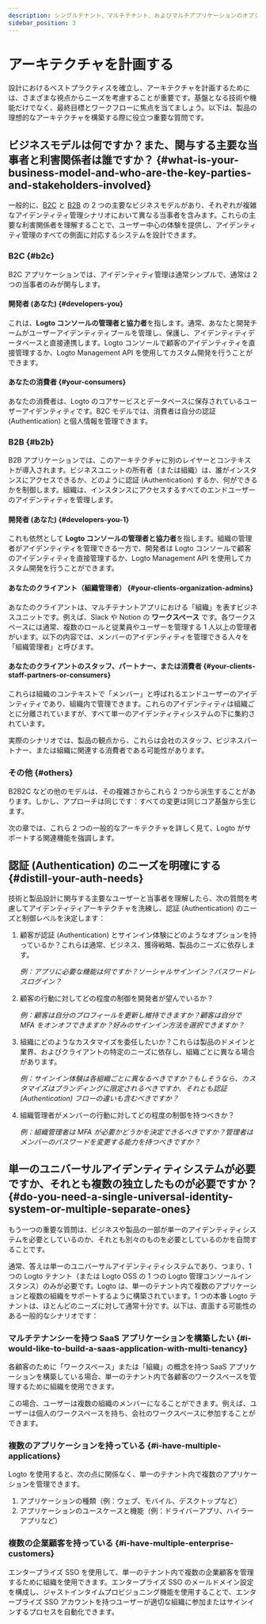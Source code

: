 ```yaml
---
description: シングルテナント、マルチテナント、およびマルチアプリケーションのオプションを評価して、アイデンティティシステムのアーキテクチャを設計します。
sidebar_position: 3
---
```


# アーキテクチャを計画する

設計におけるベストプラクティスを確立し、アーキテクチャを計画するためには、さまざまな視点からニーズを考慮することが重要です。基盤となる技術や機能だけでなく、最終目標とワークフローに焦点を当てましょう。以下は、製品の理想的なアーキテクチャを構築する際に役立つ重要な質問です。

## ビジネスモデルは何ですか？また、関与する主要な当事者と利害関係者は誰ですか？ \{#what-is-your-business-model-and-who-are-the-key-parties-and-stakeholders-involved}

一般的に、[B2C](/introduction/plan-your-architecture/b2c) と [B2B](/introduction/plan-your-architecture/b2b) の 2 つの主要なビジネスモデルがあり、それぞれが複雑なアイデンティティ管理シナリオにおいて異なる当事者を含みます。これらの主要な利害関係者を理解することで、ユーザー中心の体験を提供し、アイデンティティ管理のすべての側面に対応するシステムを設計できます。

### B2C \{#b2c}

B2C アプリケーションでは、アイデンティティ管理は通常シンプルで、通常は 2 つの当事者のみが関与します。

#### 開発者 (あなた) \{#developers-you}

これは、**Logto コンソールの管理者と協力者**を指します。通常、あなたと開発チームがユーザーアイデンティティプールを管理し、保護し、アイデンティティデータベースと直接連携します。Logto コンソールで顧客のアイデンティティを直接管理するか、Logto Management API を使用してカスタム開発を行うことができます。

#### あなたの消費者 \{#your-consumers}

あなたの消費者は、Logto のコアサービスとデータベースに保存されているユーザーアイデンティティです。B2C モデルでは、消費者は自分の認証 (Authentication) と個人情報を管理できます。

### B2B \{#b2b}

B2B アプリケーションでは、このアーキテクチャに別のレイヤーとコンテキストが導入されます。ビジネスユニットの所有者（または組織）は、誰がインスタンスにアクセスできるか、どのように認証 (Authentication) するか、何ができるかを制御します。組織は、インスタンスにアクセスするすべてのエンドユーザーのアイデンティティを管理します。

#### 開発者 (あなた) \{#developers-you-1}

これも依然として **Logto コンソールの管理者と協力者**を指します。組織の管理者がアイデンティティを管理できる一方で、開発者は Logto コンソールで顧客のアイデンティティを直接管理するか、Logto Management API を使用してカスタム開発を行うことができます。

#### あなたのクライアント（組織管理者） \{#your-clients-organization-admins}

あなたのクライアントは、マルチテナントアプリにおける「組織」を表すビジネスユニットです。例えば、Slack や Notion の **ワークスペース** です。各ワークスペースには通常、複数のロールと従業員やユーザーを管理する 1 人以上の管理者がいます。以下の内容では、メンバーのアイデンティティを管理できる人々を「組織管理者」と呼びます。

#### あなたのクライアントのスタッフ、パートナー、または消費者 \{#your-clients-staff-partners-or-consumers}

これらは組織のコンテキストで「メンバー」と呼ばれるエンドユーザーのアイデンティティであり、組織内で管理できます。これらのアイデンティティは組織ごとに分離されていますが、すべて単一のアイデンティティシステムの下に集約されています。

実際のシナリオでは、製品の観点から、これらは会社のスタッフ、ビジネスパートナー、または組織に関連する消費者である可能性があります。

### その他 \{#others}

B2B2C などの他のモデルは、その複雑さからこれら 2 つから派生することがあります。しかし、アプローチは同じです：すべての変更は同じコア基盤から生じます。

次の章では、これら 2 つの一般的なアーキテクチャを詳しく見て、Logto がサポートする関連機能を強調します。

## 認証 (Authentication) のニーズを明確にする \{#distill-your-auth-needs}

技術と製品設計に関与する主要なユーザーと当事者を理解したら、次の質問を考慮してアイデンティティアーキテクチャを洗練し、認証 (Authentication) のニーズと制御レベルを決定します：

1. 顧客が認証 (Authentication) とサインイン体験にどのようなオプションを持っているか？これらは通常、ビジネス、獲得戦略、製品のニーズに依存します。

   _例：アプリに必要な機能は何ですか？ソーシャルサインイン？パスワードレスログイン？_

2. 顧客の行動に対してどの程度の制御を開発者が望んでいるか？

   _例：顧客は自分のプロフィールを更新し維持できますか？顧客は自分で MFA をオンオフできますか？好みのサインイン方法を選択できますか？_

3. 組織にどのようなカスタマイズを委任したいか？これらは製品のドメインと業界、およびクライアントの特定のニーズに依存し、組織ごとに異なる場合があります。

   _例：サインイン体験は各組織ごとに異なるべきですか？もしそうなら、カスタマイズはブランディングに限定されるべきですか、それとも認証 (Authentication) フローの違いも含むべきですか？_

4. 組織管理者がメンバーの行動に対してどの程度の制御を持つべきか？

   _例：組織管理者は MFA が必要かどうかを決定できるべきですか？管理者はメンバーのパスワードを変更する能力を持つべきですか？_

## 単一のユニバーサルアイデンティティシステムが必要ですか、それとも複数の独立したものが必要ですか？ \{#do-you-need-a-single-universal-identity-system-or-multiple-separate-ones}

もう一つの重要な質問は、ビジネスや製品の一部が単一のアイデンティティシステムを必要としているのか、それとも別々のものを必要としているのかを自問することです。

通常、答えは単一のユニバーサルアイデンティティシステムであり、つまり、1 つの Logto テナント（または Logto OSS の 1 つの Logto 管理コンソールインスタンス）のみが必要です。Logto は、単一のテナント内で複数のアプリケーションと複数の組織をサポートするように構築されています。1 つの本番 Logto テナントは、ほとんどのニーズに対して通常十分です。以下は、直面する可能性のある一般的なシナリオです：

### マルチテナンシーを持つ SaaS アプリケーションを構築したい \{#i-would-like-to-build-a-saas-application-with-multi-tenancy}

各顧客のために「ワークスペース」または「組織」の概念を持つ SaaS アプリケーションを構築している場合、単一のテナント内で各顧客のワークスペースを管理するために組織を使用できます。

この場合、ユーザーは複数の組織のメンバーになることができます。例えば、ユーザーは個人のワークスペースを持ち、会社のワークスペースに参加することができます。

### 複数のアプリケーションを持っている \{#i-have-multiple-applications}

Logto を使用すると、次の点に関係なく、単一のテナント内で複数のアプリケーションを管理できます。

1. アプリケーションの種類（例：ウェブ、モバイル、デスクトップなど）
2. アプリケーションのユースケースと機能（例：ドライバーアプリ、ハイラーアプリなど）

### 複数の企業顧客を持っている \{#i-have-multiple-enterprise-customers}

エンタープライズ SSO を使用して、単一のテナント内で複数の企業顧客を管理するために組織を使用できます。エンタープライズ SSO のメールドメイン設定を構成し、ジャストインタイムプロビジョニング機能を使用することで、エンタープライズ SSO アカウントを持つユーザーが適切な組織に参加またはサインインするプロセスを自動化できます。
